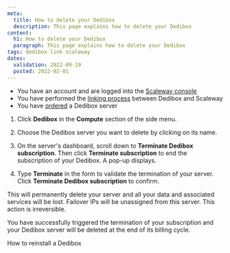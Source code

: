 ```yaml
---
meta:
  title: How to delete your Dedibox
  description: This page explains how to delete your Dedibox
content:
  h1: How to delete your Dedibox
  paragraph: This page explains how to delete your Dedibox
tags: dedibox link scaleway
dates:
  validation: 2022-09-19
  posted: 2022-02-01
---
```


<Message type="requirement">

- You have an account and are logged into the [Scaleway console](https://console.scaleway.com) 
- You have performed the [linking process](/compute/dedibox/how-to/link-dedibox-account/) between Dedibox and Scaleway
- You have [ordered](/compute/dedibox/how-to/order-dedibox) a Dedibox server

</Message>

1. Click **Dedibox** in the **Compute** section of the side menu.

2. Choose the Dedibox server you want to delete by clicking on its name.

3. On the server's dashboard, scroll down to **Terminate Dedibox subscription**. Then click **Terminate subscription** to end the subscription of your Dedibox. A pop-up displays.

4. Type **Terminate** in the form to validate the termination of your server. Click **Terminate Dedibox subscription** to confirm. 

  <Message type="important">

  This will permanently delete your server and all your data and associated services will be lost. Failover IPs will be unassigned from this server. This action is irreversible.

  </Message>

You have successfully triggered the termination of your subscription and your Dedibox server will be deleted at the end of its billing cycle.

 <Navigation title="See Also">
  <PreviousButton to="/compute/dedibox/how-to/reinstall-dedibox">How to reinstall a Dedibox</PreviousButton>
</Navigation>